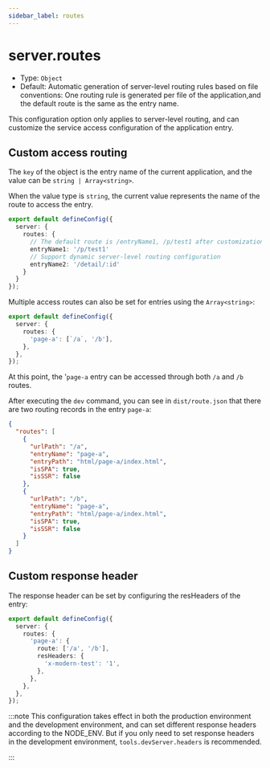 ```yaml
---
sidebar_label: routes
---
```


# server.routes

- Type: `Object`
- Default: Automatic generation of server-level routing rules based on file conventions: One routing rule is generated per file of the application,and the default route is the same as the entry name.

This configuration option only applies to server-level routing, and can customize the service access configuration of the application entry.

## Custom access routing

The `key` of the object is the entry name of the current application, and the value can be `string | Array<string>`.

When the value type is `string`, the current value represents the name of the route to access the entry.

```ts title="modern.config.ts"
export default defineConfig({
  server: {
    routes: {
      // The default route is /entryName1, /p/test1 after customization
      entryName1: '/p/test1'
      // Support dynamic server-level routing configuration
      entryName2: '/detail/:id'
    }
  }
});
```

Multiple access routes can also be set for entries using the `Array<string>`:

```ts title="modern.config.ts"
export default defineConfig({
  server: {
    routes: {
      'page-a': [`/a`, '/b'],
    },
  },
});
```

At this point, the '`page-a` entry can be accessed through both `/a` and `/b` routes.

After executing the `dev` command, you can see in `dist/route.json` that there are two routing records in the entry `page-a`:

```json
{
  "routes": [
    {
      "urlPath": "/a",
      "entryName": "page-a",
      "entryPath": "html/page-a/index.html",
      "isSPA": true,
      "isSSR": false
    },
    {
      "urlPath": "/b",
      "entryName": "page-a",
      "entryPath": "html/page-a/index.html",
      "isSPA": true,
      "isSSR": false
    }
  ]
}
```

## Custom response header

The response header can be set by configuring the resHeaders of the entry:

```ts title="modern.config.ts"
export default defineConfig({
  server: {
    routes: {
      'page-a': {
        route: ['/a', '/b'],
        resHeaders: {
          'x-modern-test': '1',
        },
      },
    },
  },
});
```

:::note
This configuration takes effect in both the production environment and the development environment, and can set different response headers according to the NODE_ENV. But if you only need to set response headers in the development environment, `tools.devServer.headers` is recommended.

:::
